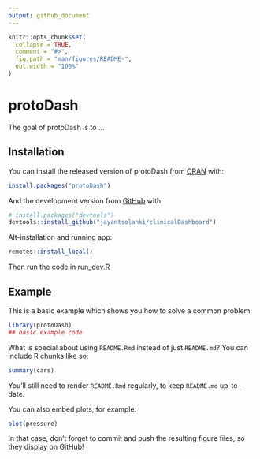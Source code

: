 ```yaml
---
output: github_document
---
```


<!-- README.md is generated from README.Rmd. Please edit that file -->

```r
knitr::opts_chunk$set(
  collapse = TRUE,
  comment = "#>",
  fig.path = "man/figures/README-",
  out.width = "100%"
)
```

# protoDash

<!-- badges: start -->
<!-- badges: end -->

The goal of protoDash is to ...

## Installation

You can install the released version of protoDash from [CRAN](https://CRAN.R-project.org) with:

``` r
install.packages("protoDash")
```

And the development version from [GitHub](https://github.com/) with:

``` r
# install.packages("devtools")
devtools::install_github("jayantsolanki/clinicalDashboard")
```

Alt-installation and running app:
``` r
remotes::install_local()
```
Then run the code in run_dev.R


## Example

This is a basic example which shows you how to solve a common problem:

```r
library(protoDash)
## basic example code
```

What is special about using `README.Rmd` instead of just `README.md`? You can include R chunks like so:

```r
summary(cars)
```

You'll still need to render `README.Rmd` regularly, to keep `README.md` up-to-date.

You can also embed plots, for example:

```r
plot(pressure)
```



In that case, don't forget to commit and push the resulting figure files, so they display on GitHub!

